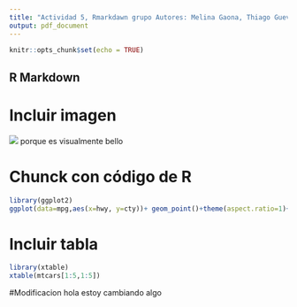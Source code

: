 ```yaml
---
title: "Actividad 5, Rmarkdawn grupo Autores: Melina Gaona, Thiago Guevara"
output: pdf_document
---
```


```r
knitr::opts_chunk$set(echo = TRUE)
```

## R Markdown

# Incluir imagen 
![](paisaje.jpg)
porque es visualmente bello

# Chunck con código de R

```r
library(ggplot2)
ggplot(data=mpg,aes(x=hwy, y=cty))+ geom_point()+theme(aspect.ratio=1)+ labs(x="higheay miles per gallon", y="city miles per gallon", title="grafico de scatterplot hwy vs cty")
```

# Incluir tabla

```r
library(xtable)
xtable(mtcars[1:5,1:5])
```

#Modificacion 
hola estoy cambiando algo

